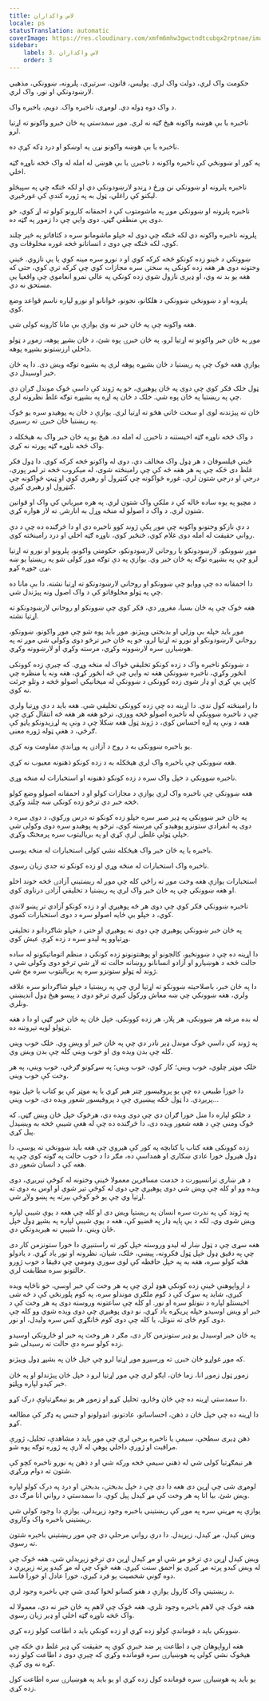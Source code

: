 ```yaml
---
title: لاس واکداران
locale: ps
statusTranslation: automatic
coverImage: https://res.cloudinary.com/xmfm6mhw3gwctndtcubgx2rptnae/image/upload/v1740337243/small_cover_educacion_fundamental_a051170f1c.webp
sidebar:
    label: 3. لاس واکداران
    order: 3
---
```

حکومت واک لري، دولت واک لري. پولیس، قانون، سرتیری، پلرونه، ښوونکي، مذهبي لارښودونکي او نور، واک لري.

د واک دوه ډوله دي. لومړی، ناخبره واک. دویم، باخبره واک.

ناخبره یا بې هوښه واکونه هېڅ ګټه نه لري. موږ سمدستي په ځان خبرو واکونو ته اړتیا لرو.

ناخبره یا بې هوښه واکونو نړۍ په اوښکو او درد ډکه کړې ده.

په کور او ښوونځي کې ناخبره واکونه د ناخبرۍ یا بې هوښۍ له امله له واک څخه ناوړه ګټه اخلي.

ناخبره پلرونه او ښوونکي نن ورځ د ړندو لارښودونکي دي او لکه څنګه چې په سپیڅلو لیکنو کې راغلي، ټول به په ژوره کندې کې غورځیږي.

ناخبره پلرونه او ښوونکي موږ په ماشومتوب کې د احمقانه کارونو کولو ته اړ کوي، خو دوی یې منطقي ګڼي. دوی وايي چې دا زموږ په ګټه ده.

پلرونه ناخبره واکونه دي لکه څنګه چې دوی له خپلو ماشومانو سره د کثافاتو په څیر چلند کوي، لکه څنګه چې دوی د انسانانو څخه غوره مخلوقات وي.

ښوونکي د ځینو زده کونکو څخه کرکه کوي او د نورو سره مینه کوي یا یې نازوي. ځینې وختونه دوی هر هغه زده کونکی په سختۍ سره مجازات کوي چې کرکه ترې کوي، حتی که هغه یو بد نه وي، او ډیری نازول شوي زده کونکي په عالي نمرو انعاموي چې واقعیا یې مستحق نه دي.

پلرونه او د ښوونځي ښوونکي د هلکانو، نجونو، ځوانانو او نورو لپاره ناسم قواعد وضع کوي.

هغه واکونه چې په ځان خبر نه وي یوازې بې مانا کارونه کولی شي.

موږ په ځان خبر واکونو ته اړتیا لرو. په ځان خبرۍ پوه شئ، د ځان بشپړ پوهه، زموږ د ټولو داخلي ارزښتونو بشپړه پوهه.

یوازې هغه څوک چې په ریښتیا د ځان بشپړه پوهه لري په بشپړه توګه ویښ دی. دا په ځان خبر اوسیدل دي.

ټول خلک فکر کوي چې دوی په ځان پوهیږي، خو په ژوند کې داسې څوک موندل ګران دي چې په ریښتیا په ځان پوه شي. خلک د ځان په اړه په بشپړه توګه غلط نظرونه لري.

ځان ته پېژندنه لوی او سخت ځاني هڅو ته اړتیا لري. یوازې د ځان په پوهیدو سره یو څوک په ریښتیا ځان خبرۍ ته رسیږي.

د واک څخه ناوړه ګټه اخیستنه د ناخبرۍ له امله ده. هیڅ یو په ځان خبر واک به هیڅکله د واک څخه ناوړه ګټه پورته نه کړي.

ځینې فیلسوفان د هر ډول واک مخالف دي، دوی له واکونو څخه کرکه کوي. دا ډول فکر غلط دی ځکه چې په هر هغه څه کې چې رامینځته شوی، له میکروب څخه تر لمر پورې، درجې او درجې شتون لري، غوره ځواکونه چې کنټرول او رهبري کوي او ټیټ ځواکونه چې کنټرول او رهبري کیږي.

د مچیو په یوه ساده ځاله کې د ملکې واک شتون لري. په هره میږیانې کې واک او قوانین شتون لري. د واک د اصولو له منځه وړل به انارشۍ ته لار هواره کړي.

د دې نازکو وختونو واکونه چې موږ پکې ژوند کوو ناخبره دي او دا څرګنده ده چې د دې رواني حقیقت له امله دوی غلام کوي، ځنځیر کوي، ناوړه ګټه اخلي او درد رامینځته کوي.

موږ ښوونکو، لارښودونکو یا روحاني لارښودونکو، حکومتي واکونو، پلرونو او نورو ته اړتیا لرو چې په بشپړه توګه په ځان خبر وي. یوازې په دې توګه موږ کولی شو په ریښتیا یو ښه نړۍ جوړه کړو.

دا احمقانه ده چې ووایو چې ښوونکو او روحاني لارښودونکو ته اړتیا نشته. دا بې مانا ده چې په ټولو مخلوقاتو کې د واک اصول ونه پیژندل شي.

هغه څوک چې په ځان بسیا، مغرور دي، فکر کوي چې ښوونکو او روحاني لارښودونکو ته اړتیا نشته.

موږ باید خپله بې وزلي او بدبختي وپیژنو. موږ باید پوه شو چې موږ واکونو، ښوونکو، روحاني لارښودونکو او نورو ته اړتیا لرو، خو په ځان خبر ترڅو دوی وکولی شي موږ ته په هوښیارۍ سره لارښوونه وکړي، مرسته وکړي او لارښوونه وکړي.

د ښوونکو ناخبره واک د زده کونکو تخلیقي ځواک له منځه وړي. که چیرې زده کوونکی انځور وکړي، ناخبره ښوونکی هغه ته وایي چې څه انځور کړي، هغه ونه یا منظره چې کاپي یې کړي او ډار شوی زده کوونکی د ښوونکي له میخانیکي اصولو څخه د وتلو جرئت نه کوي.

دا رامینځته کول ندي. دا اړینه ده چې زده کوونکی تخلیقي شي. هغه باید د دې وړتیا ولري چې د ناخبره ښوونکي له ناخبره اصولو څخه ووزي، ترڅو هغه هر هغه څه انتقال کړي چې هغه د ونې په اړه احساس کوي، د ژوند ټول هغه ښکلا چې د ونې په لړزیدونکو پاڼو کې ګرځي، د هغې ټوله ژوره معنی.

یو باخبره ښوونکی به د روح د آزادۍ په وړاندې مقاومت ونه کړي.

هغه ښوونکي چې باخبره واک لري هیڅکله به د زده کونکو ذهنونه معیوب نه کړي.

ناخبره ښوونکي د خپل واک سره د زده کونکو ذهنونه او استخبارات له منځه وړي.

هغه ښوونکي چې ناخبره واک لري یوازې د مجازات کولو او د احمقانه اصولو وضع کولو څخه خبر دي ترڅو زده کونکي ښه چلند وکړي.

په ځان خبر ښوونکي په ډیر صبر سره خپلو زده کونکو ته درس ورکوي، د دوی سره د دوی په انفرادي ستونزو پوهیدو کې مرسته کوي، ترڅو په پوهیدو سره دوی وکولی شي خپلې ټولې غلطۍ لرې کړي او په بریالیتوب سره پرمختګ وکړي.

باخبره یا په ځان خبر واک هیڅکله نشي کولی استخبارات له منځه یوسي.

ناخبره واک استخبارات له منځه وړي او زده کونکو ته جدي زیان رسوي.

استخبارات یوازې هغه وخت موږ ته راځي کله چې موږ له ریښتیني آزادۍ څخه خوند اخلو او هغه ښوونکي چې په ځان خبر واک لري په ریښتیا د تخلیقي آزادۍ درناوی کوي.

ناخبره ښوونکي فکر کوي چې دوی هر څه پوهیږي او د زده کونکو آزادي تر پښو لاندې کوي، د خپلو بې ځایه اصولو سره د دوی استخبارات کموي.

په ځان خبر ښوونکي پوهیږي چې دوی نه پوهیږي او حتی د خپلو شاګردانو د تخلیقي وړتیاوو په لیدو سره د زده کړې عیش کوي.

دا اړینه ده چې د ښوونځیو، کالجونو او پوهنتونونو زده کونکي د منظم اتوماتیکونو له ساده حالت څخه د هوښیارو او آزادو انسانانو روښانه حالت ته لاړ شي ترڅو دوی وکولی شي د ژوند له ټولو ستونزو سره په بریالیتوب سره مخ شي.

دا په ځان خبر، باصلاحیته ښوونکو ته اړتیا لري چې په ریښتیا د خپلو شاګردانو سره علاقه ولري، هغه ښوونکي چې ښه معاش ورکول کیږي ترڅو دوی د پیسو هیڅ ډول اندیښنې ونلري.

له بده مرغه هر ښوونکی، هر پلار، هر زده کوونکی، خپل ځان په ځان خبر ګڼي او دا د هغه ترټولو لویه تېروتنه ده.

په ژوند کې داسې څوک موندل ډیر نادر دي چې په ځان خبر او ویښ وي. خلک خوب ویني کله چې بدن ویده وي او خوب ویني کله چې بدن ویښ وي.

خلک موټر چلوي، خوب ویني؛ کار کوي، خوب ویني؛ په سړکونو ګرځي، خوب ویني، په هر وخت کې خوب ویني.

دا خورا طبیعي ده چې یو پروفیسور چتر هیر کړي یا په موټر کې یو کتاب یا خپل بټوه پریږدي. دا ټول ځکه پیښیږي چې د پروفیسور شعور ویده دی، خوب ویني...

د خلکو لپاره دا منل خورا ګران دي چې دوی ویده دي، هرڅوک خپل ځان ویښ ګڼي. که څوک ومني چې د هغه شعور ویده دی، دا څرګنده ده چې له هغې شیبې څخه به ویښیدل پیل کړي.

زده کوونکی هغه کتاب یا کتابچه په کور کې هیروي چې هغه باید ښوونځي ته یوسي، دا ډول هیرول خورا عادي ښکاري او همداسې ده، مګر دا د خوب حالت په ګوته کوي چې په هغه کې د انسان شعور دی.

د هر ښاري ترانسپورت د خدمت مسافرین معمولا ځینې وختونه له کوڅې تیریږي، دوی ویده وو او کله چې ویښ شي دوی پوهیږي چې دوی له کوڅې تیر شوي او اوس به دوی ته اړتیا وي چې یو څو کوڅې بیرته په پښو ولاړ شي.

په ژوند کې په ندرت سره انسان په ریښتیا ویښ دی او کله چې هغه د یوې شیبې لپاره ویښ شوی وي، لکه د بې پایه ډار په قضیو کې، هغه د یوې شیبې لپاره په بشپړ ډول خپل ځان ویني. دا شیبې نه هیریدونکي دي.

هغه سړی چې د ټول ښار له لیدو وروسته خپل کور ته راستنیږي دا خورا ستونزمن کار دی چې په دقیق ډول خپل ټول فکرونه، پیښې، خلک، شیان، نظرونه او نور یاد کړي. د یادولو هڅه کولو سره، هغه به په خپل حافظه کې لوی سوري ومومي چې دقیقا د خوب ژورو حالتونو سره مطابقت لري.

د ارواپوهنې ځینې زده کونکي هوډ لري چې په هر وخت کې خبر اوسي، خو ناڅاپه ویده کیږي، شاید په سړک کې د کوم ملګري موندلو سره، په کوم پلورنځي کې د څه شی اخیستلو لپاره د ننوتلو سره او نور. او کله چې ساعتونه وروسته دوی په هر وخت کې د خبر او ویښ اوسیدو خپله پریکړه یاد کړي، نو دوی پوهیږي چې دوی ویده شوي وو کله چې دوی کوم ځای ته ننوتل، یا کله چې دوی کوم ځانګړي کس سره ولیدل، او نور.

په ځان خبر اوسیدل یو ډیر ستونزمن کار دی، مګر د هر وخت په خبر او څارونکي اوسیدو زده کولو سره دې حالت ته رسیدلی شو.

که موږ غواړو ځان خبرۍ ته ورسیږو موږ اړتیا لرو چې خپل ځان په بشپړ ډول وپیژنو.

زموږ ټول زموږ انا، زما ځان، ایګو لري چې موږ اړتیا لرو د خپل ځان پیژندلو او په ځان خبر کیدو لپاره وپلټو.

دا سمدستي اړینه ده چې ځان وڅارو، تحلیل کړو او زموږ هر یو نیمګړتیاوې درک کړو.

دا اړینه ده چې خپل ځان د ذهن، احساساتو، عادتونو، انډولونو او جنس په ډګر کې مطالعه کړو.

ذهن ډیری سطحې، سیمې یا ناخبره برخې لري چې موږ باید د مشاهدې، تحلیل، ژورې مراقبت او ژورې داخلي پوهې له لارې په ژوره توګه پوه شو.

هر نیمګړتیا کولی شي له ذهني سیمې څخه ورکه شي او د ذهن په نورو ناخبره کچو کې شتون ته دوام ورکړي.

لومړی شی چې اړین دی هغه دا دی چې د خپل بدبختۍ، بدبختۍ او درد په درک کولو لپاره ویښ شئ. بیا انا په هر وخت کې مړ کیدل پیل کوي. دا سمدستي د رواني انا مرګ دی.

یوازې په مړینې سره په موږ کې ریښتینی باخبره وجود زیږیدلی. یوازې دا وجود کولی شي ریښتینی باخبره واک وکاروي.

ویښ کیدل، مړ کیدل، زیږیدل. دا درې رواني مرحلې دي چې موږ ریښتیني باخبره شتون ته رسوي.

ویښ کیدل اړین دي ترڅو مړ شي او مړ کیدل اړین دي ترڅو زیږیدلي شي. هغه څوک چې له ویښ کیدو پرته مړ کیږي یو احمق سنت کیږي. هغه څوک چې له مړ کیدو پرته زیږیږي د دوه ګوني شخصیت یو فرد کیږي، خورا عادل او خورا فاسد.

د ریښتیني واک کارول یوازې د هغو کسانو لخوا کیدی شي چې باخبره وجود لري.

هغه څوک چې لاهم باخبره وجود نلري، هغه څوک چې لاهم په ځان خبر نه دي، معمولا له واک څخه ناوړه ګټه اخلي او ډیر زیان رسوي.

ښوونکي باید د قوماندې کولو زده کړي او زده کونکي باید د اطاعت کولو زده کړي.

هغه ارواپوهان چې د اطاعت پر ضد خبرې کوي په حقیقت کې ډیر غلط دي ځکه چې هیڅوک نشي کولی په هوښیارۍ سره قومانده وکړي که چیرې دوی د اطاعت کولو زده کړه نه وي کړې.

یو باید په هوښیارۍ سره قومانده کول زده کړي او یو باید په هوښیارۍ سره اطاعت کول زده کړي.

